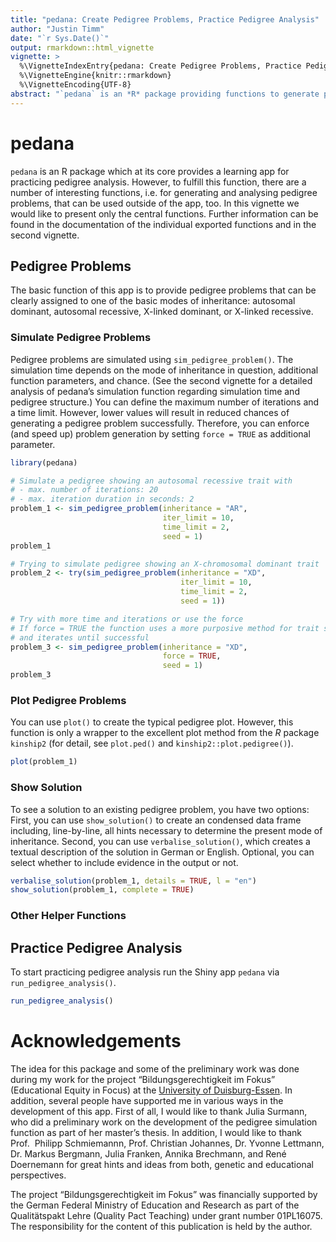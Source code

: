 ```yaml
---
title: "pedana: Create Pedigree Problems, Practice Pedigree Analysis"
author: "Justin Timm"
date: "`r Sys.Date()`"
output: rmarkdown::html_vignette
vignette: >
  %\VignetteIndexEntry{pedana: Create Pedigree Problems, Practice Pedigree Analysis}
  %\VignetteEngine{knitr::rmarkdown}
  %\VignetteEncoding{UTF-8}
abstract: "`pedana` is an *R* package providing functions to generate pedigrees and to simulate the transmission of traits of various modes of inheritance. With an included Shiny app, the package offers an environment for creating pedigree problems and exercising pedigree analysis."
---
```


# pedana

`pedana` is an R package which at its core provides a learning app for 
practicing pedigree analysis. However, to fulfill this function, there are a 
number of interesting functions, i.e. for generating and analysing pedigree 
problems, that can be used outside of the app, too. In this vignette we would 
like to present only the central functions. Further information can be found 
in the documentation of the individual exported functions and in the second 
vignette.

## Pedigree Problems

The basic function of this app is to provide pedigree problems that can be 
clearly assigned to one of the basic modes of inheritance: autosomal dominant, 
autosomal recessive, X-linked dominant, or X-linked recessive.

### Simulate Pedigree Problems

Pedigree problems are simulated using `sim_pedigree_problem()`. The simulation 
time depends on the mode of inheritance in question, additional function 
parameters, and chance. (See the second vignette for a detailed analysis of 
pedana's simulation function regarding simulation time and pedigree structure.) 
You can define the maximum number of iterations and a time limit. However, 
lower values will result in reduced chances of generating a pedigree problem 
successfully. Therefore, you can enforce (and speed up) problem generation by 
setting `force = TRUE` as additional parameter.

```r
library(pedana)

# Simulate a pedigree showing an autosomal recessive trait with
# - max. number of iterations: 20
# - max. iteration duration in seconds: 2
problem_1 <- sim_pedigree_problem(inheritance = "AR",
                                  iter_limit = 10,
                                  time_limit = 2,
                                  seed = 1)
problem_1

# Trying to simulate pedigree showing an X-chromosomal dominant trait
problem_2 <- try(sim_pedigree_problem(inheritance = "XD",
                                      iter_limit = 10,
                                      time_limit = 2, 
                                      seed = 1))

# Try with more time and iterations or use the force
# If force = TRUE the function uses a more purposive method for trait simulation
# and iterates until successful
problem_3 <- sim_pedigree_problem(inheritance = "XD",
                                  force = TRUE,
                                  seed = 1)
problem_3
```

### Plot Pedigree Problems

You can use `plot()` to create the typical pedigree plot. However, this 
function is only a wrapper to the excellent plot method from the *R* package
`kinship2` (for detail, see `plot.ped()` and `kinship2::plot.pedigree()`). 

```r
plot(problem_1)
```

### Show Solution

To see a solution to an existing pedigree problem, you have two options: First,
you can use `show_solution()` to create an condensed data frame including, 
line-by-line, all hints necessary to determine the present mode of inheritance. 
Second, you can use `verbalise_solution()`, which creates a textual description 
of the solution in German or English. Optional, you can select whether to 
include evidence in the output or not.

```r
verbalise_solution(problem_1, details = TRUE, l = "en")
show_solution(problem_1, complete = TRUE)
```

### Other Helper Functions

## Practice Pedigree Analysis

To start practicing pedigree analysis run the Shiny app `pedana` via 
`run_pedigree_analysis()`.

```r
run_pedigree_analysis()
```

# Acknowledgements

The idea for this package and some of the preliminary work was done during 
my work for the project "Bildungsgerechtigkeit im Fokus" (Educational 
Equity in Focus) at the [University of Duisburg-Essen](https://www.uni-due.de). 
In addition, several people have supported me in various ways in the 
development of this app. First of all, I would like to thank Julia Surmann, who 
did a preliminary work on the development of the pedigree simulation function 
as part of her master's thesis. In addition, I would like to thank Prof. 
Philipp Schmiemannn, Prof. Christian Johannes, Dr. Yvonne Lettmann, Dr. Markus 
Bergmann, Julia Franken, Annika Brechmann, and René Doernemann for great hints 
and ideas from both, genetic and educational perspectives. 

The project "Bildungsgerechtigkeit im Fokus" was financially supported by 
the German Federal Ministry of Education and Research as part of the 
Qualitätspakt Lehre (Quality Pact Teaching) under grant number 01PL16075. 
The responsibility for the content of this publication is held by the author.
